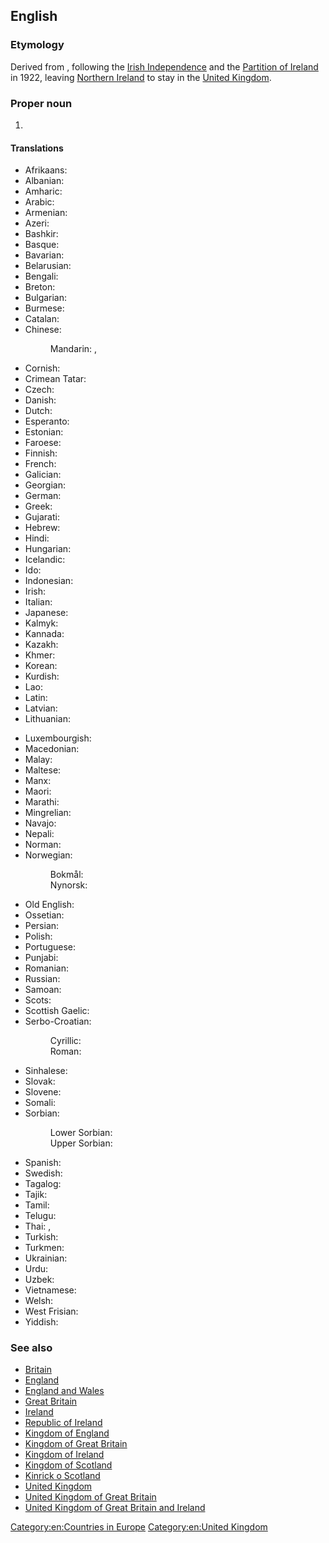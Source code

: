==English==
{{wikipedia}}

===Etymology===
Derived from {{m|en|United Kingdom of Great Britain and Ireland}}, following the [[w:Irish Free State|Irish Independence]] and the [[w:Partition of Ireland|Partition of Ireland]] in 1922, leaving [[Northern Ireland]] to stay in the [[United Kingdom]].

===Proper noun===
{{en-proper noun|head=[[United Kingdom]] [[of]] [[Great Britain]] [[and]] [[Northern Ireland]]}}

# {{senseid|en|Q145}}{{n-g|The [[official]] name of the [[United Kingdom]] (1927-present).}}

====Translations====
{{trans-top|id=Q145|United Kingdom of Great Britain and Northern Ireland}}
* Afrikaans: {{t|af|Verenigde Koninkryk van Groot-Brittanje en Noord-Ierland}}
* Albanian: {{t|sq|Mbretëria e Bashkuar e Britanisë së Madhe dhe Irlandës së Veriut}}
* Amharic: {{t|am|የታላቋ ብሪታኒያ እና የሰሜን አየርላንድ ንጉዛት ኅብረት|sc=Ethi}}
* Arabic: {{t|ar|الْمَمْلَكَة الْمُتَّحِدَة لِبِرِيطَانِيَا الْعُظْمَى وَأَيِرْلَنْدَا الشَّمَالِيَّة|tr=al-mamlaka l-muttaḥida li-birīṭāniyā l-ʿuẓmā wa-ʾayirlandā š-šamāliyya}}
* Armenian: {{t|hy|Մեծ Բրիտանիայի և Հյուսիսային Իռլանդիայի Միացյալ Թագավորություն|sc=Armn}}
* Azeri: {{t|az|Böyük Britaniya və Şimali İrlandiya Birləşmiş Krallığı}}
* Bashkir: {{t|ba|Бөйөк Британияның һәм Төньяҡ Ирландияның Берләшкән Короллеге|sc=Cyrl}}
* Basque: {{t|eu|Britainia Handia eta Ipar Irlandako Erresuma Batua}}
* Bavarian: {{t|bar|Vareinigts Kinireich vó Großbritannien und Nordirland}}
* Belarusian: {{t|be|Злу́чанае Карале́ўства Вялі́кабрыта́ніі і Паўно́чнай Ірла́ндыі|n|sc=Cyrl}}
* Bengali: {{t|bn|গ্রেইট ব্রিটেন এবং উত্তর আয়ারল্যাণ্ডের যুক্তরাজ্য}}
* Breton: {{t|br|Rouantelezh-Unanet Breizh-Veur ha Norzhiwerzhon}}
* Bulgarian: {{t|bg|Обединено кралство Великобритания и Северна Ирландия|n|sc=Cyrl}}
* Burmese: {{t|my|ယူနိုက်တက် ကင်းဒမ်းအော့ဖ် ဂရိတ်ဗြိတိန်နှင့် မြောက်အိုင်ယာလန်|sc=Mymr}}
* Catalan: {{t|ca|Regne Unit de Gran Bretanya i Irlanda del Nord}}
* Chinese:
*: Mandarin: {{t|cmn|大不列顛及北愛爾蘭聯合王國|sc=Hani}}, {{t|cmn|大不列颠及北爱尔兰联合王国|tr=Dàbùlièdiān jí Běi-Ài'ěrlán Liánhé Wángguó|sc=Hani}}
* Cornish: {{t|kw|Ruwvaneth Unys Breten Veur ha Wordhon Gledh}}
* Crimean Tatar: {{t|crh|Büyük Britaniya ve Şimaliy İrlandiya Qоşma Qırallığı}}
* Czech: {{t+|cs|Spojené království Velké Británie a Severního Irska|n}}
* Danish: {{t|da|Det Forenede Kongerige Storbritannien og Nordirland|n}}
* Dutch: {{t|nl|Verenigd Koninkrijk van Groot-Brittannië en Noord-Ierland|n}}
* Esperanto: {{t|eo|Unuiĝinta Regno}}
* Estonian: {{t|et|Suurbritannia ja Põhja-Iiri Ühendkuningriik}}
* Faroese: {{t|fo|Sameinda kongsríkið Stórabretland og Norðurírland|n}}
* Finnish: {{t|fi|Ison-Britannian ja Pohjois-Irlannin yhdistynyt kuningaskunta}}
* French: {{t+|fr|Royaume-Uni de Grande-Bretagne et d’Irlande du Nord|m}}
* Galician: {{t|gl|Reino Unido de Gran Bretaña e Irlanda do Norte}}
* Georgian: {{t|ka|დიდი ბრიტანეთისა და ჩრდილოეთ ირლანდიის გაერთიანებული სამეფო|sc=Geor}}
* German: {{t+|de|Vereinigtes Königreich Großbritannien und Nordirland|n}}
* Greek: {{t|el|Ηνωμένο Βασίλειο της Μεγάλης Βρετανίας και της Βορείου Ιρλανδίας|n}}
* Gujarati: {{t|gu|યુનાઇટેડ કિંગડમ ઓફ ગ્રેટ બ્રિટન અને ઉત્તરીય આયર્લેન્ડ|sc=Gujr}}
* Hebrew: {{t|he|הַמַּמְלָכָה הַמְאוּחֶדֶת שֶׁל בְּרִיטַנְיָה הַגְּדוֹלָה וּצְפוֹן אִירְלַנְד|tr=ha-mamlakha ha-me'ukhedet shel britanya ha-g'dola u-ts'fon 'irland}}
* Hindi: {{t|hi|बृहद् ब्रिटेन और उत्तरी आयरलैण्ड का यूनाईटेड किंगडम|sc=Deva}}
* Hungarian: {{t+|hu|Nagy-Britannia és Észak-Írország Egyesült Királysága}}
* Icelandic: {{t|is|Hið sameinaða konungsríki Stóra-Bretlands og Norður-Írlands}}
* Ido: {{t+|io|Unionita Rejio}}
* Indonesian: {{t|id|Kerajaan Serikat Britania Raya dan Irlandia Utara}}
* Irish: {{t|ga|Ríocht Aontaithe na Breataine Móire agus Thuaisceart Éireann|f}}
* Italian: {{t+|it|Regno Unito di Gran Bretagna e Irlanda del Nord|m}}
* Japanese: {{t|ja|グレートブリテン及び北アイルランド連合王国|tr=Gurēto Buriten oyobi Kita-Airurando rengōōkoku}}
* Kalmyk: {{t|xal|Ик Бритишин болн Ар Гәәлгүдин Ниицәтә Нутг}}
* Kannada: {{t|kn|ಗ್ರೇಟ್ ಬ್ರಿಟನ್ ಹಾಗೂ ಉತ್ತರ ಐರ್ಲೆಂಡ್‌ನ ಯುನೈಟೆಡ್ ಕಿಂಗ್‌ಡಂ|sc=Knda}}
* Kazakh: {{t|kk|Ұлыбритания және Солтүстік Ирландия Құрама Патшалығы|sc=Cyrl}}
* Khmer: {{t|km|រាជាណាចក្ររួមនៃសហភាពអង់គ្លេស និង អៀរឡង់ខាងជើង|sc=Khmr}}
* Korean: {{t|ko|^그레이트브리튼 북아일랜드 연합 왕국}}
* Kurdish: {{t|ku|Keyaniya Yekbûyî ya Brîtaniya Mezin û Bakurê Îrlendayê|sc=ku-Arab}}
* Lao: {{t|lo|ສະຫະລາຊະອານາຈັກເບຕາຍໃຫຍ່ແລະອຽກລັງເໜືອ|sc=Laoo}}
* Latin: {{t|la|Coniunctum Britanniae Magnae et Hiberniae Septentrionalis Regnum|n}}
* Latvian: {{t|lv|Lielbritānijas un Ziemeļīrijas Apvienotā Karaliste|f}}
* Lithuanian: {{t+|lt|Jungtinė Didžiosios Britanijos ir Šiaurės Airijos Karalystė|f}}
{{trans-mid}}
* Luxembourgish: {{t|lb|Vereenegt Kinnekräich vu Groussbritannien an Nordirland}}
* Macedonian: {{t|mk|Обединето Кралство на Велика Британија и Северна Ирска|n|tr=Obedíneto Králstvo na Vélika Británija i Séverna ĺrska}}
* Malay: {{t|ms|Kerajaan Bersatu Britain Raya dan Ireland Utara}}
* Maltese: {{t|mt|Renju Unit tal-Gran Brittanja u l-Irlanda ta' Fuq|m|alt=Ir-Renju Unit tal-Gran Brittanja u l-Irlanda ta' Fuq}}
* Manx: {{t|gv|Reeriaght Unnaneysit ny Bretyn Mooar as Nerin Hwoaie}}
* Maori: {{t|mi|Ko te Kīngatanga Kotahi o Piritene Nui me Airangi ki te Raki}}
* Marathi: {{t|mr|ग्रेट ब्रिटन व उत्तर आयर्लंडचे संयुक्त राजतंत्र|sc=Deva}}
* Mingrelian: {{t|xmf|დიდი ბრიტანეთიშ დო ოორუე ირლანდიაშ გოართოიანაფილი ომაფე}}
* Navajo: {{t|nv|Tótaʼ Dineʼé dóó Náhookǫsjí Bitsiighaʼ Łichííʼí Bikéyah Ałhidadiidzooígíí}}
* Nepali: {{t|ne|बेलायत र उत्तरी आयरल्यान्डको संयुक्त अधिराज्य|sc=Deva}}
* Norman: {{t|nrf|Rouoyaume Unni d'la Grande Brétangne et d'l'Irlande du Nord|m}}
* Norwegian:
*: Bokmål: {{t|nb|Det forente kongerike Storbritannia og Nord-Irland|n}}
*: Nynorsk: {{t|nn|Det sameinte kongeriket Storbritannia og Nord-Irland|n}}
* Old English: {{t|ang|Geānede Cynerīce Grēatre Brytene and Norþīrlandes|n}}
* Ossetian: {{t|os|Стыр Британи æмæ Цæгат Ирландийы Иугонд Паддзахад}}
* Persian: {{t|fa|پادشاهی متحد بریتانیای کبیر و ایرلند شمالی|tr=pâdešâhi-ye mottahed Beritâniyâ-ye Kabir va 'Irlând Šomâli|sc=fa-Arab}}
* Polish: {{t+|pl|Zjednoczone Królestwo Wielkiej Brytanii i Irlandii Północnej|n}}
* Portuguese: {{t|pt|Reino Unido da Grã-Bretanha e Irlanda do Norte|m}}
* Punjabi: {{t|pa|ਗਰੇਟ ਬ੍ਰਿਟੇਨ ਅਤੇ ਉੱਤਰੀ ਆਇਰਲੈਂਡ ਦੀ ਸੰਯੁਕਤ ਰਾਜਸ਼ਾਹੀ|sc=Guru}}
* Romanian: {{t|ro|Regatul Unit al Marii Britanii și al Irlandei de Nord|n}}
* Russian: {{t+|ru|Соединённое Короле́вство Великобрита́нии и Се́верной Ирла́ндии|n}}
* Samoan: {{t|sm|Iunaite Malo o Peretānia Tele ma Aialani i Matu}}
* Scots: {{t|sco|Unitit Kinrick o Great Breetain an Northren Ireland}}
* Scottish Gaelic: {{t|gd|An Rìoghachd Aonaichte Bhreatainn is Èireann a Tuath|f}}
* Serbo-Croatian:
*: Cyrillic: {{t|sh|Уједињено Краљевство Велике Британије и Северне Ирске|n}}
*: Roman: {{t|sh|Ujedinjeno Kraljevstvo Velike Britanije i Sjeverne Irske|n}}
* Sinhalese: {{t|si|මහා බ්‍රිතාන්‍ය හා උතුරු අයර්ලන්ත එක්සත් රාජධානිය|sc=Sinh}}
* Slovak: {{t|sk|Spojené kráľovstvo Veľkej Británie a Severného Írska|n}}
* Slovene: {{t|sl|Združeno kraljestvo Velike Britanije in Severne Irske|n}}
* Somali: {{t|so|Midowga boqortooyada Britan iyo woqooyiga Ireland}}
* Sorbian:
*: Lower Sorbian: {{t|dsb|Zjadnośone kralojstwo Wjelikeje Britaniskeje a Pódpołnocneje Irskeje|n}}
*: Upper Sorbian: {{t|hsb|Zjednoćene kralestwo Wulkobritaniskeje a Sewjerneje Irskeje|n}}
* Spanish: {{t|es|Reino Unido de Gran Bretaña e Irlanda del Norte|m}}
* Swedish: {{t|sv|Förenade konungariket Storbritannien och Nordirland}}
* Tagalog: {{t|tl|United Kingdom ng Gran Britanya at Hilagang Ireland}}
* Tajik: {{t|tg|Подшоҳии Муттаҳидаи Британияи Кабир ва Ирландияи Шимолӣ}}
* Tamil: {{t|ta|பெரிய பிரித்தானியா மற்றும் வட அயர்லாந்தின் ஐக்கிய இராச்சியம்|sc=Taml}}
* Telugu: {{t|te|యునైటెడ్ కింగ్‌డమ్ ఆఫ్ గ్రేట్ బ్రిటన్ మరియు దక్షిణ ఐర్లాండ్|sc=Telu}}
* Thai: {{t|th|สหราชอาณาจักรบริเตนใหญ่และไอร์แลนด์เหนือ}}, {{t|th|สหราชอาณาจักรเกรตบริเตนและนอร์เทิร์นไอร์แลนด์}}
* Turkish: {{t+|tr|Büyük Britanya ve Kuzey İrlanda Birleşik Krallığı}}
* Turkmen: {{t|tk|Beýik Britaniýanyň we Demirgazyk Irlandiýanyň Birleşen Patyşalygy}}
* Ukrainian: {{t|uk|Сполу́чене Королі́вство Вели́кої Брита́нії та Півні́чної Ірла́ндії|n|sc=Cyrl}}
* Urdu: {{t|ur|متحدہ مملکتِ برطانیہ کبیر و شمالی آئر لینڈ|tr=mamlakat muttahida bartânia kabir va šomali ayrland|sc=ur-Arab}}
* Uzbek: {{t|uz|Buyuk Britaniya va Shimoliy Irlandiya Birlashgan Qirolligi}}
* Vietnamese: {{t|vi|Vương quốc Liên hiệp Anh và Bắc Ireland}}
* Welsh: {{t|cy|Teyrnas Unedig Prydain Fawr a Gogledd Iwerddon|f}}
* West Frisian: {{t|fy|Feriene Keninkryk fan Grut-Brittanje en Noard-Ierlân}}
* Yiddish: {{t|yi|דאָס פֿאַראייניקטע קיניגרײַך פֿון גרויסבריטאַניע און צפֿון אירלאַנד|n|tr=dos fareynikte kinigraykh fun groysbritanye un tsofn irland}}
{{trans-bottom}}

===See also===
* [[Britain]]
* [[England]]
* [[England and Wales]]
* [[Great Britain]]
* [[Ireland]]
* [[Republic of Ireland]]
* [[Kingdom of England]]
* [[Kingdom of Great Britain]]
* [[Kingdom of Ireland]]
* [[Kingdom of Scotland]]
* [[Kinrick o Scotland]]
* [[United Kingdom]]
* [[United Kingdom of Great Britain]]
* [[United Kingdom of Great Britain and Ireland]]

[[Category:en:Countries in Europe]]
[[Category:en:United Kingdom]]